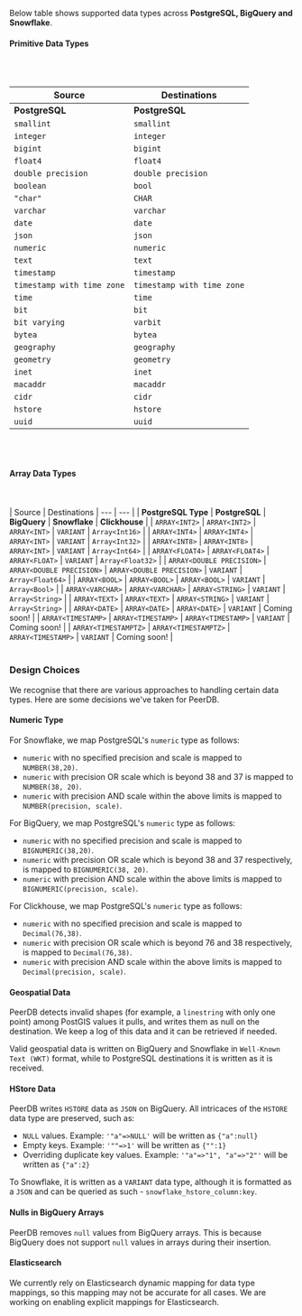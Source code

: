 
Below table shows supported data types across **PostgreSQL, BigQuery and Snowflake**.

#### Primitive Data Types

<br></br>

| Source | Destinations
| --- | --- |
| <b>PostgreSQL</b> | <b>PostgreSQL</b> | <b>BigQuery</b> | <b>Snowflake</b> | <b>Clickhouse</b> | <b>ElasticSearch</b> |
| `smallint` | `smallint` | `INTEGER` | `INTEGER` | `Int16` | `long`
| `integer` | `integer` | `INTEGER` | `INTEGER` | `Int32` | `long`
| `bigint` | `bigint` | `INTEGER` | `INTEGER` | `Int64` |  `long`
| `float4` | `float4` | `FLOAT` | `FLOAT` | `Float32` | `float`
| `double precision` | `double precision` | `FLOAT` | `FLOAT` | `Float64` | `float`
| `boolean` | `bool` | `BOOLEAN` | `BOOLEAN` | `Bool` | `boolean`
| `"char"` | `CHAR` | `STRING` | `STRING` | `FixedString(1)` | `text`
| `varchar` | `varchar` | `STRING` | `STRING` | `String` | `text`
| `date` | `date` | `DATE` | `DATE` | `Date` | `date`
| `json` | `json` | `JSON` | `VARIANT` | `String` | unnested subdocument
| `numeric` | `numeric` | `BIGNUMERIC` | `NUMBER` | `Decimal` | `text`
| `text` | `text` | `STRING` | `STRING` | `String`| `text`
| `timestamp` | `timestamp` | `TIMESTAMP` | `TIMESTAMP_NTZ` | `DateTime64(6)`| `date`
| `timestamp with time zone` | `timestamp with time zone` | `TIMESTAMP` | `TIMESTAMP_TZ` | `DateTime64(6)` | `date`
| `time` | `time` | `TIME` | `TIME` | `String` | `date`
| `bit` | `bit` | `BYTES` | `BINARY` | Coming soon! | `text`
| `bit varying` | `varbit` | `BYTES` | `BINARY` | Coming soon! | `text`
| `bytea` | `bytea` | `BYTES` | `BINARY` | Coming soon! | `text`
| `geography` | `geography` | `GEOGRAPHY` | `GEOGRAPHY` | Coming soon! | Coming soon!
| `geometry` | `geometry` | `GEOGRAPHY` | `GEOMETRY` | Coming soon! | Coming soon!
| `inet` | `inet` | `STRING` | `STRING` | Coming soon! | `text`
| `macaddr` | `macaddr` | `STRING` | `STRING` | Coming soon! | `text`
| `cidr` | `cidr` | `STRING` | `STRING` | Coming soon! | `text`
| `hstore` | `hstore` | `JSON` | `VARIANT` | Coming soon! | Coming soon!
| `uuid` | `uuid` | `STRING` | `STRING` | `uuid` | Coming soon!

<br></br>
#### Array Data Types
<br></br>
| Source | Destinations
| --- | --- |
| <b>PostgreSQL Type</b> | <b>PostgreSQL</b> | <b>BigQuery</b> | <b>Snowflake</b> | <b>Clickhouse</b> |
| `ARRAY<INT2>` | `ARRAY<INT2>` | `ARRAY<INT>` | `VARIANT` | `Array<Int16>` |
| `ARRAY<INT4>` | `ARRAY<INT4>` | `ARRAY<INT>` | `VARIANT` | `Array<Int32>` |
| `ARRAY<INT8>` | `ARRAY<INT8>` | `ARRAY<INT>` | `VARIANT` | `Array<Int64>` |
| `ARRAY<FLOAT4>` | `ARRAY<FLOAT4>` | `ARRAY<FLOAT>` | `VARIANT` | `Array<Float32>` |
| `ARRAY<DOUBLE PRECISION>` | `ARRAY<DOUBLE PRECISION>` | `ARRAY<DOUBLE PRECISION>` | `VARIANT` | `Array<Float64>` |
| `ARRAY<BOOL>` | `ARRAY<BOOL>` | `ARRAY<BOOL>` | `VARIANT` | `Array<Bool>` |
| `ARRAY<VARCHAR>` | `ARRAY<VARCHAR>` | `ARRAY<STRING>` | `VARIANT` | `Array<String>` |
| `ARRAY<TEXT>` | `ARRAY<TEXT>` | `ARRAY<STRING>` | `VARIANT` | `Array<String>` |
| `ARRAY<DATE>` | `ARRAY<DATE>` | `ARRAY<DATE>` | `VARIANT` | Coming soon! |
| `ARRAY<TIMESTAMP>` | `ARRAY<TIMESTAMP>` | `ARRAY<TIMESTAMP>` | `VARIANT` | Coming soon! |
| `ARRAY<TIMESTAMPTZ>` | `ARRAY<TIMESTAMPTZ>` | `ARRAY<TIMESTAMP>` | `VARIANT` | Coming soon! |
<br></br>

### Design Choices
We recognise that there are various approaches to handling certain data types. Here are some decisions we've taken for PeerDB.

#### Numeric Type
For Snowflake, we map PostgreSQL's `numeric` type as follows:
- `numeric` with no specified precision and scale is mapped to `NUMBER(38,20)`.
- `numeric` with precision OR scale which is beyond 38 and 37 is mapped to `NUMBER(38, 20)`.
- `numeric` with precision AND scale within the above limits is mapped to `NUMBER(precision, scale)`.

For BigQuery, we map PostgreSQL's `numeric` type as follows:
- `numeric` with no specified precision and scale is mapped to `BIGNUMERIC(38,20)`.
- `numeric` with precision OR scale which is beyond 38 and 37 respectively, is mapped to `BIGNUMERIC(38, 20)`.
- `numeric` with precision AND scale within the above limits is mapped to `BIGNUMERIC(precision, scale)`.

For Clickhouse, we map PostgreSQL's `numeric` type as follows:
- `numeric` with no specified precision and scale is mapped to `Decimal(76,38)`.
- `numeric` with precision OR scale which is beyond 76 and 38 respectively, is mapped to `Decimal(76,38)`.
- `numeric` with precision AND scale within the above limits is mapped to `Decimal(precision, scale)`.

#### Geospatial Data
PeerDB detects invalid shapes (for example, a `linestring` with only one point) among PostGIS values it pulls, and writes them as null on the destination.
We keep a log of this data and it can be retrieved if needed.

Valid geospatial data is written on BigQuery and Snowflake in `Well-Known Text (WKT)` format,
while to PostgreSQL destinations it is written as it is received.

#### HStore Data
PeerDB writes `HSTORE` data as `JSON` on BigQuery. All intricaces of the `HSTORE` data type are preserved, such as:
- `NULL` values. Example: `'"a"=>NULL'` will be written as `{"a":null}`
- Empty keys. Example: `'""=>1'` will be written as `{"":1}`
- Overriding duplicate key values. Example: `'"a"=>"1", "a"=>"2"'` will be written as `{"a":2}`

To Snowflake, it is written as a `VARIANT` data type, although it is
formatted as a `JSON` and can be queried as such - `snowflake_hstore_column:key`.

#### Nulls in BigQuery Arrays
PeerDB removes `null` values from BigQuery arrays. This is because BigQuery does not support `null` values in arrays during their insertion.

#### Elasticsearch 
We currently rely on Elasticsearch dynamic mapping for data type mappings, so this mapping may not be accurate for all cases. We are working on enabling explicit mappings for Elasticsearch.
